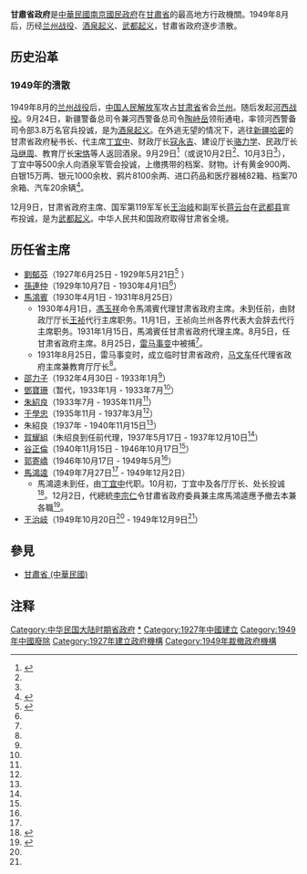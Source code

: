{{Otheruses|subject=原[[中華民國|中華民國]][[甘肃省_(中華民國)|甘肃省]]的省政府|other=[[中華人民共和國|中華人民共和國]][[甘肃省|甘肃省]]的省級行政機關|甘肃省人民政府}}
{{中華民國政府部門基礎資訊
|部門名稱       = 甘肅省政府
|外文名稱       = 
|外文語言       = 
|部門標誌       = 
|代表圖像       = 
|代表圖像名稱   = 
|所屬國家       = {{ROC-1928}}
|首長職銜       = [[甘肅行政長官列表|省主席]]
|首長姓名       = 
|任命者姓名     = 
|成立日期       = {{Start date|1927|}}
|前身機關     = [[甘肃省长公署|甘肃省长公署]]
|解散日期       = {{End date|1949|12}}
|後繼機關     = [[甘肃省人民政府|甘肃省人民政府]]
|所屬部門       = [[行政院|行政院]]
|組織編制       = 
|授權法源       = [[s:省政府組織法|省政府組織法]]
|員額任期       = 
|員額           = 
|年度預算額     = 
|地址           = 
|備註           = 
}}
'''甘肅省政府'''是[[中華民國|中華民國]][[南京國民政府|南京國民政府]]在[[甘肅省_(中華民國)|甘肅省]]的最高地方行政機關。1949年8月后，历经[[兰州战役|兰州战役]]、[[酒泉起义|酒泉起义]]、[[武都起义|武都起义]]，甘肅省政府逐步溃散。
== 历史沿革 ==

=== 1949年的溃散 ===
1949年8月的[[兰州战役|兰州战役]]后，[[中国人民解放军|中国人民解放军]]攻占[[甘肅省_(中華民國)|甘肃省]]省会[[兰州|兰州]]。随后发起[[河西战役_(1949年)|河西战役]]。9月24日，新疆警备总司令兼河西警备总司令[[陶峙岳|陶峙岳]]领衔通电，率领河西警备司令部3.8万名官兵投诚，是为[[酒泉起义|酒泉起义]]。在外逃无望的情况下，逃往[[新疆省_(中華民國)|新疆]][[哈密|哈密]]的甘肃省政府秘书长、代主席[[丁宜中|丁宜中]]、财政厅长[[寇永吉|寇永吉]]、建设厅长[[骆力学|骆力学]]、民政厅长[[马继周|马继周]]、教育厅长[[宋恪|宋恪]]等人返回酒泉。9月29日<ref>{{cite book|editors=[[李新_(1918年)|李新]]總主編，[[中國社會科學院|中國社會科學院]]近代史研究所[[中華民國史|中華民國史]]研究室，韓信夫、姜克夫主編|title=《中華民國大事記》|location=北京|publisher=[[中華書局|中華書局]]|isbn=9787101079982|date=2011年7月}}</ref>{{rp|9020}}（或说10月2日<ref name=a1/>、10月3日<ref name=aa2/>），丁宜中等500余人向酒泉军管会投诚，上缴携带的档案、财物。计有黄金900两、白银15万两、银元1000余枚、鸦片8100余两、进口药品和医疗器械82箱、档案70余箱、汽车20余辆<ref name="a1">{{Cite web |url=http://www.jqdsyj.org.cn/html/ZT/JQQY.htm |title=酒泉起义纪念馆 |accessdate=2021-12-24 |author= |date= |work= |publisher=酒泉党史网 |quote= |language=Zh-hans |archive-date=2019-07-01 |archive-url=https://web.archive.org/web/20190701021817/http://www.jqdsyj.org.cn/html/ZT/JQQY.htm |dead-url=no }}</ref>。

12月9日，甘肃省政府主席、国军第119军军长[[王治岐|王治岐]]和副军长[[蒋云台|蒋云台]]在[[武都县|武都县]]宣布投诚，是为[[武都起义|武都起义]]。中华人民共和国政府取得甘肃省全境。

== 历任省主席 ==

*[[劉郁芬|劉郁芬]]（1927年6月25日 - 1929年5月21日<ref name="aa1">{{Cite journal
|last =
|first =
|author =张振中
|coauthors =
|date =1991
|year =
|month =
|title =《民国时期历任甘肃省政府主席简介》
|journal =档案
|volume =
|issue =1991年04期
|pages =39—40，47
|publisher =甘肃省档案馆、甘肃省档案学会
|location =甘肃省兰州市
|issn =1004-2733
|pmid =
|doi =
|bibcode =
|oclc =
|id =
|url =http://www.cnki.com.cn/Article/CJFDTotal-DANA199104024.htm
|quote =
|language =Zh-hans
|access-date =2021-12-24
|archive-date =2021-12-24
|archive-url =https://web.archive.org/web/20211224230346/http://www.cnki.com.cn/Article/CJFDTotal-DANA199104024.htm
|dead-url =no
}}</ref>{{Rp|39}} ）
*[[孫連仲|孫連仲]]（1929年10月7日 - 1930年4月1日<ref name=aa1/>{{Rp|39}}）
*[[馬鴻賓|馬鴻賓]]（1930年4月1日 - 1931年8月25日）
**1930年4月1日，[[馮玉祥|馮玉祥]]命令馬鴻賓代理甘肃省政府主席。未到任前，由财政厅厅长[[王祯_(民国)|王祯]]代行主席职务。11月1日，王祯向兰州各界代表大会辞去代行主席职务。1931年1月15日，馬鴻賓任甘肃省政府代理主席。8月5日，任甘肃省政府主席。8月25日，[[雷马事变|雷马事变]]中被捕<ref name=aa1/>{{Rp|39}}。
**1931年8月25日，雷马事变时，成立临时甘肃省政府，[[马文车|马文车]]任代理省政府主席兼教育厅厅长<ref name=aa1/>{{Rp|39}}。
*[[邵力子|邵力子]]（1932年4月30日 - 1933年1月<ref name=aa1/>{{Rp|39}}）
*[[鄧寶珊|鄧寶珊]]（暂代，1933年1月 - 1933年7月<ref name=aa1/>{{Rp|39}}）
*[[朱紹良|朱紹良]]（1933年7月 - 1935年11月<ref name=aa1/>{{Rp|40}}）
*[[于學忠|于學忠]]（1935年11月 - 1937年3月<ref name=aa1/>{{Rp|40}}）
*朱紹良（1937年 - 1940年11月15日<ref name=aa1/>{{Rp|40}}）
*[[賀耀組|賀耀組]]（朱绍良到任前代理，1937年5月17日 - 1937年12月10日<ref name=aa1/>{{Rp|40}}）
*[[谷正倫|谷正倫]]（1940年11月15日 - 1946年10月17日<ref name=aa1/>{{Rp|40}}）
*[[郭寄嶠|郭寄嶠]]（1946年10月17日 - 1949年5月<ref name=aa1/>{{Rp|40}}）
*[[馬鴻逵|馬鴻逵]]（1949年7月27日<ref name=aa1/>{{Rp|47}} - 1949年12月2日）
**馬鴻逵未到任，由[[丁宜中|丁宜中]]代职。10月初，丁宜中及各厅厅长、处长投诚<ref name="aa2">{{Cite journal
|last =
|first =
|author =陈肃
|coauthors =
|date =1989
|year =
|month =
|title =《民国甘肃省政府档案全宗介绍》
|journal =档案
|volume =
|issue =1989年06期
|pages =
|publisher =甘肃省档案馆、甘肃省档案学会
|location =甘肃省兰州市
|issn =1004-2733
|pmid =
|doi =
|bibcode =
|oclc =
|id =
|url =http://www.cnki.com.cn/Article/CJFDTotal-DANA198906015.htm
|quote =
|language =Zh-hans
|access-date =2021-12-24
|archive-date =2021-12-24
|archive-url =https://web.archive.org/web/20211224230346/http://www.cnki.com.cn/Article/CJFDTotal-DANA198906015.htm
|dead-url =no
}}</ref>。12月2日，代總統[[李宗仁|李宗仁]]令甘肅省政府委員兼主席馬鴻逵應予撤去本兼各職<ref>{{cite news |title=《總統府公報》第貳肆伍號 |editors=總統府第五局 |date=1949-12-31 }}</ref>。
*[[王治岐|王治岐]]（1949年10月20日<ref name=aa2/> - 1949年12月9日<ref name=aa1/>{{Rp|47}}）

== 參見 ==
*[[甘肅省_(中華民國)|甘肅省 (中華民國)]]

== 注释 ==
{{Reflist|25em}}

{{中華民國大陸時期省政府}}
[[Category:中华民国大陆时期省政府|Category:中华民国大陆时期省政府]]
[[Category:甘肃省政府|*]]
[[Category:1927年中國建立|Category:1927年中國建立]]
[[Category:1949年中國廢除|Category:1949年中國廢除]]
[[Category:1927年建立政府機構|Category:1927年建立政府機構]]
[[Category:1949年裁撤政府機構|Category:1949年裁撤政府機構]]